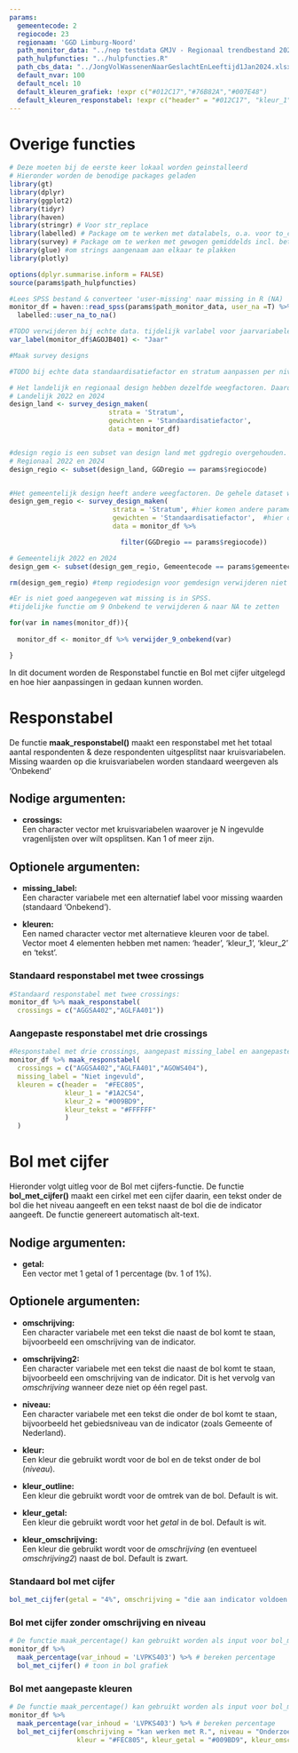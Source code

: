 ```yaml
---
params:
  gemeentecode: 2 
  regiocode: 23
  regionaam: 'GGD Limburg-Noord'
  path_monitor_data: "../nep testdata GMJV - Regionaal trendbestand 2022-2024.sav"
  path_hulpfuncties: "../hulpfuncties.R"
  path_cbs_data: "../JongVolWassenenNaarGeslachtEnLeeftijd1Jan2024.xlsx"
  default_nvar: 100
  default_ncel: 10
  default_kleuren_grafiek: !expr c("#012C17","#76B82A","#007E48")
  default_kleuren_responstabel: !expr c("header" = "#012C17", "kleur_1" = "#007E48", "kleur_2" = "#76B82A","kleur_tekst" = "#FFFFFF")
---
```


# Overige functies

```r

# Deze moeten bij de eerste keer lokaal worden geinstalleerd
# Hieronder worden de benodige packages geladen
library(gt)
library(dplyr)
library(ggplot2)
library(tidyr)
library(haven)
library(stringr) # Voor str_replace
library(labelled) # Package om te werken met datalabels, o.a. voor to_character()
library(survey) # Package om te werken met gewogen gemiddelds incl. betrouwbaarheidsintervallen
library(glue) #om strings aangenaam aan elkaar te plakken
library(plotly)

options(dplyr.summarise.inform = FALSE)
source(params$path_hulpfuncties)

#Lees SPSS bestand & converteer 'user-missing' naar missing in R (NA)
monitor_df = haven::read_spss(params$path_monitor_data, user_na =T) %>%
  labelled::user_na_to_na()

#TODO verwijderen bij echte data. tijdelijk varlabel voor jaarvariabele
var_label(monitor_df$AGOJB401) <- "Jaar"

#Maak survey designs

#TODO bij echte data standaardisatiefactor en stratum aanpassen per niveau

# Het landelijk en regionaal design hebben dezelfde weegfactoren. Daarom maken we een landelijk design obv landelijke dataset en een regionaal design obv een subset van het landelijk design.
# Landelijk 2022 en 2024
design_land <- survey_design_maken(
                         strata = 'Stratum',
                         gewichten = 'Standaardisatiefactor',
                         data = monitor_df)


#design regio is een subset van design land met ggdregio overgehouden.
# Regionaal 2022 en 2024
design_regio <- subset(design_land, GGDregio == params$regiocode)


#Het gemeentelijk design heeft andere weegfactoren. De gehele dataset waar het gem. design over geld is de GGDregio. Daarom maken we eerst een regionaal design o.b.v. de hele ggdregio en subsetten we daarna het gemeentedesign.
design_gem_regio <- survey_design_maken(
                          strata = 'Stratum', #hier komen andere parameters
                          gewichten = 'Standaardisatiefactor',  #hier ook
                          data = monitor_df %>% 

                            filter(GGDregio == params$regiocode))

# Gemeentelijk 2022 en 2024
design_gem <- subset(design_gem_regio, Gemeentecode == params$gemeentecode)

rm(design_gem_regio) #temp regiodesign voor gemdesign verwijderen niet meer nodig

#Er is niet goed aangegeven wat missing is in SPSS.
#tijdelijke functie om 9 Onbekend te verwijderen & naar NA te zetten

for(var in names(monitor_df)){
  
  monitor_df <- monitor_df %>% verwijder_9_onbekend(var)

}

```

In dit document worden de Responstabel functie en Bol met cijfer uitgelegd en hoe hier aanpassingen in gedaan kunnen worden.

# Responstabel

De functie **maak_responstabel()** maakt een responstabel met het totaal aantal respondenten & deze respondenten uitgesplitst naar kruisvariabelen. Missing waarden op die kruisvariabelen worden standaard weergeven als 'Onbekend'

## Nodige argumenten:

-   **crossings:**\
    Een character vector met kruisvariabelen waarover je N ingevulde vragenlijsten over wilt opsplitsen. Kan 1 of meer zijn.

## Optionele argumenten:

-   **missing_label:**\
    Een character variabele met een alternatief label voor missing waarden (standaard 'Onbekend').

-   **kleuren:\
    **Een named character vector met alternatieve kleuren voor de tabel. Vector moet 4 elementen hebben met namen: 'header', 'kleur_1', 'kleur_2' en 'tekst'.

### Standaard responstabel met twee crossings

```r
#Standaard responstabel met twee crossings:
monitor_df %>% maak_responstabel(
  crossings = c("AGGSA402","AGLFA401"))
```

### Aangepaste responstabel met drie crossings

```r
#Responstabel met drie crossings, aangepast missing_label en aangepaste kleuren.
monitor_df %>% maak_responstabel( 
  crossings = c("AGGSA402","AGLFA401","AGOWS404"),
  missing_label = "Niet ingevuld",
  kleuren = c(header =  "#FEC805",
              kleur_1 = "#1A2C54",
              kleur_2 = "#009BD9",
              kleur_tekst = "#FFFFFF"
              )
  )
```

# Bol met cijfer

Hieronder volgt uitleg voor de Bol met cijfers-functie. De functie **bol_met_cijfer()** maakt een cirkel met een cijfer daarin, een tekst onder de bol die het niveau aangeeft en een tekst naast de bol die de indicator aangeeft. De functie genereert automatisch alt-text.

## Nodige argumenten:

-   **getal:**\
    Een vector met 1 getal of 1 percentage (bv. 1 of 1%).

## Optionele argumenten:

-   **omschrijving:**\
    Een character variabele met een tekst die naast de bol komt te staan, bijvoorbeeld een omschrijving van de indicator.

-   **omschrijving2:**\
    Een character variabele met een tekst die naast de bol komt te staan, bijvoorbeeld een omschrijving van de indicator. Dit is het vervolg van *omschrijving* wanneer deze niet op één regel past.

-   **niveau:**\
    Een character variabele met een tekst die onder de bol komt te staan, bijvoorbeeld het gebiedsniveau van de indicator (zoals Gemeente of Nederland).

-   **kleur:**\
    Een kleur die gebruikt wordt voor de bol en de tekst onder de bol (*niveau*).

-   **kleur_outline:**\
    Een kleur die gebruikt wordt voor de omtrek van de bol. Default is wit.

-   **kleur_getal:**\
    Een kleur die gebruikt wordt voor het *getal* in de bol. Default is wit.

-   **kleur_omschrijving:**\
    Een kleur die gebruikt wordt voor de *omschrijving* (en eventueel *omschrijving2*) naast de bol. Default is zwart.

### Standaard bol met cijfer

```r

bol_met_cijfer(getal = "4%", omschrijving = "die aan indicator voldoen.", niveau = "Gemeente")

```

### Bol met cijfer zonder omschrijving en niveau

```r
# De functie maak_percentage() kan gebruikt worden als input voor bol_met_cijfer
monitor_df %>%
  maak_percentage(var_inhoud = 'LVPKS403') %>% # bereken percentage
  bol_met_cijfer() # toon in bol grafiek
```

### Bol met aangepaste kleuren

```r
# De functie maak_percentage() kan gebruikt worden als input voor bol_met_cijfer
monitor_df %>%
  maak_percentage(var_inhoud = 'LVPKS403') %>% # bereken percentage
  bol_met_cijfer(omschrijving = "kan werken met R.", niveau = "Onderzoekers",
                 kleur = "#FEC805", kleur_getal = "#009BD9", kleur_omschrijving = "#1A2C54") # toon in bol grafiek
```
